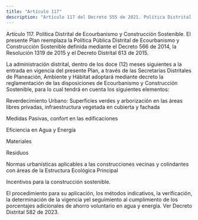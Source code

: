 ```yaml
---
title: "Artículo 117"
description: "Artículo 117 del Decreto 555 de 2021. Política Distrital de Ecourbanismo y Construcción Sostenible."
---
```


Artículo 117. Política Distrital de Ecourbanismo y Construcción Sostenible. El presente Plan reemplaza la Política Pública Distrital de Ecourbanismo y Construcción Sostenible definida mediante el Decreto 566 de 2014, la Resolución 1319 de 2015 y el Decreto Distrital 613 de 2015.
 
La administración distrital, dentro de los doce (12) meses siguientes a la entrada en vigencia del presente Plan, a través de las Secretarías Distritales de Planeación, Ambiente y Hábitat adoptará mediante decreto la reglamentación de las disposiciones de Ecourbanismo y Construcción Sostenible, para lo cual tendrá en cuenta los siguientes elementos:
 
Reverdecimiento Urbano: Superficies verdes y arborización en las áreas libres privadas, infraestructura vegetada en cubierta y fachada
 
Medidas Pasivas, confort en las edificaciones
 
Eficiencia en Agua y Energía
 
Materiales
 
Residuos
 
Normas urbanísticas aplicables a las construcciones vecinas y colindantes con áreas de la Estructura Ecológica Principal
 
Incentivos para la construcción sostenible.
 
El procedimiento para su aplicación, los métodos indicativos, la verificación, la determinación de la vigencia yel seguimiento al cumplimiento de los porcentajes adicionales de ahorro voluntario en agua y energía.
Ver Decreto Distrital 582 de 2023.